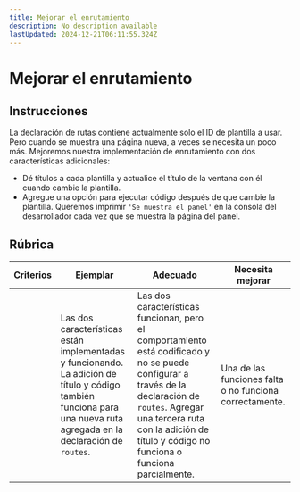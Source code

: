 ```yaml
---
title: Mejorar el enrutamiento
description: No description available
lastUpdated: 2024-12-21T06:11:55.324Z
---
```


# Mejorar el enrutamiento

## Instrucciones

La declaración de rutas contiene actualmente solo el ID de plantilla a usar. Pero cuando se muestra una página nueva, a veces se necesita un poco más. Mejoremos nuestra implementación de enrutamiento con dos características adicionales:

- Dé títulos a cada plantilla y actualice el título de la ventana con él cuando cambie la plantilla.
- Agregue una opción para ejecutar código después de que cambie la plantilla. Queremos imprimir `'Se muestra el panel'` en la consola del desarrollador cada vez que se muestra la página del panel.

## Rúbrica

| Criterios | Ejemplar | Adecuado | Necesita mejorar |
| -------- | --------- | -------- | ----------------- |
| | Las dos características están implementadas y funcionando. La adición de título y código también funciona para una nueva ruta agregada en la declaración de `routes`. | Las dos características funcionan, pero el comportamiento está codificado y no se puede configurar a través de la declaración de `routes`. Agregar una tercera ruta con la adición de título y código no funciona o funciona parcialmente. | Una de las funciones falta o no funciona correctamente.
